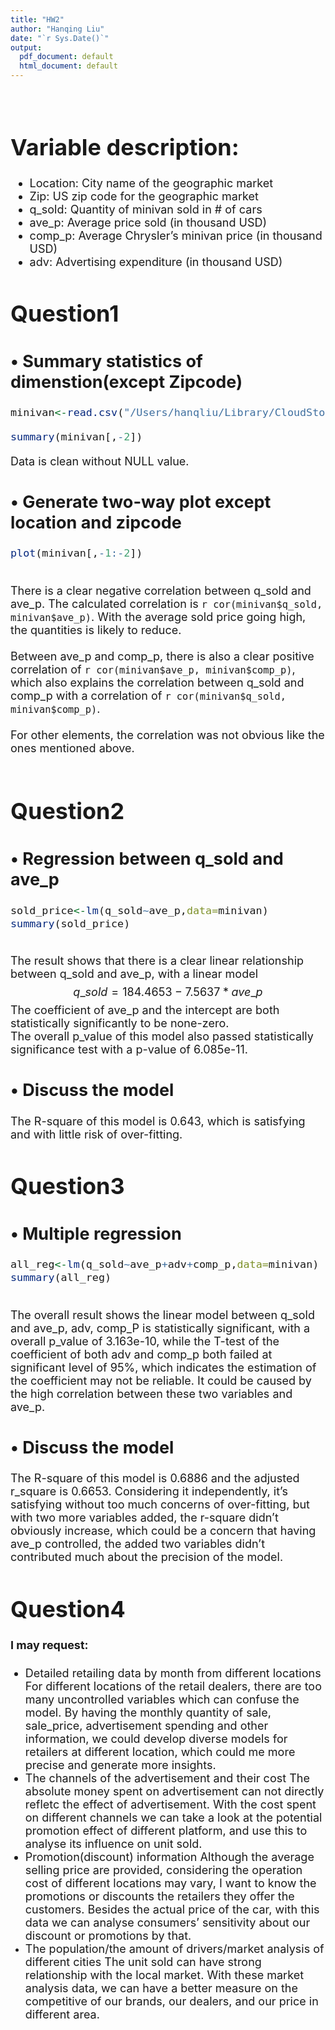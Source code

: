 ```yaml
---
title: "HW2"
author: "Hanqing Liu"
date: "`r Sys.Date()`"
output:
  pdf_document: default
  html_document: default
---
```

<font size=4>
<br/>

# Variable description:</br>
*	Location: City name of the geographic market</br>
*	Zip: US zip code for the geographic market</br>
*	q_sold: Quantity of minivan sold in # of cars</br>
*	ave_p:  Average price sold (in thousand USD)</br>
*	comp_p: Average Chrysler’s minivan price (in thousand USD)</br> 
*	adv: Advertising expenditure (in thousand USD)</br>


# Question1
## • Summary statistics of dimenstion(except Zipcode)

```r
minivan<-read.csv("/Users/hanqliu/Library/CloudStorage/OneDrive-个人/文档/SPRING1/Retail Analytics/session2/minivan_hw2-1.csv")
```
```r
summary(minivan[,-2])
```
Data is clean without NULL value.

## • Generate two-way plot except location and zipcode
```r
plot(minivan[,-1:-2])
```
<br/>
There is a clear negative correlation between q_sold and ave_p. The calculated correlation is `r cor(minivan$q_sold, minivan$ave_p)`. With the average sold price going high, the quantities is likely to reduce.<br/><br/>
Between ave_p and comp_p, there is also a clear positive correlation of `r cor(minivan$ave_p, minivan$comp_p)`, which also explains the correlation between q_sold and comp_p with a correlation of `r cor(minivan$q_sold, minivan$comp_p)`.<br/><br/>
For other elements, the correlation was not obvious like the ones mentioned above.
```r

```


# Question2
## • Regression between q_sold and ave_p
```r
sold_price<-lm(q_sold~ave_p,data=minivan)
summary(sold_price)
```
<br/>
The result shows that there is a clear linear relationship between q_sold and ave_p, with a linear model
$$q\_sold=184.4653-7.5637*ave\_p$$
The coefficient of ave_p and the intercept are both statistically significantly to be none-zero.<br/>
The overall p_value of this model also passed statistically significance test with a p-value of 6.085e-11.<br/>

## • Discuss the model
The R-square of this model is 0.643, which is satisfying and with little risk of over-fitting.<br/>

# Question3

## • Multiple regression
```r
all_reg<-lm(q_sold~ave_p+adv+comp_p,data=minivan)
summary(all_reg)
```
<br/>
The overall result shows the linear model between q_sold and ave_p, adv, comp_P is statistically significant, with a overall p_value of 3.163e-10, while the T-test of the coefficient of both adv and comp_p both failed at significant level of 95%, which indicates the estimation of the coefficient may not be reliable. It could be caused by the high correlation between these two variables and ave_p.
<br/>

## • Discuss the model

The R-square of this model is 0.6886 and the adjusted r_square is 0.6653. Considering it independently, it's satisfying without too much concerns of over-fitting, but with two more variables added, the r-square didn't obviously increase, which could be a concern that having ave_p controlled, the added two variables didn't contributed much about the precision of the model.

# Question4
#### I may request:
* Detailed retailing data by month from different locations
For different locations of the retail dealers, there are too many uncontrolled variables which can confuse the model. By having the monthly quantity of sale, sale_price, advertisement spending and other information, we could develop diverse models for retailers at different location, which could me more precise and generate more insights.<br/>
* The channels of the advertisement and their cost
The absolute money spent on advertisement can not directly refletc the effect of advertisement. With the cost spent on different channels we can take a look at the potential promotion effect of different platform, and use this to analyse its influence on unit sold.
* Promotion(discount) information
Although the average selling price are provided, considering the operation cost of different locations may vary, I want to know the promotions or discounts the retailers they offer the customers. Besides the actual price of the car, with this data we can analyse consumers' sensitivity about our discount or promotions by that.
* The population/the amount of drivers/market analysis of different cities
The unit sold can have strong relationship with the local market. With these market analysis data, we can have a better measure on the competitive of our brands, our dealers, and our price in different area.
</font>